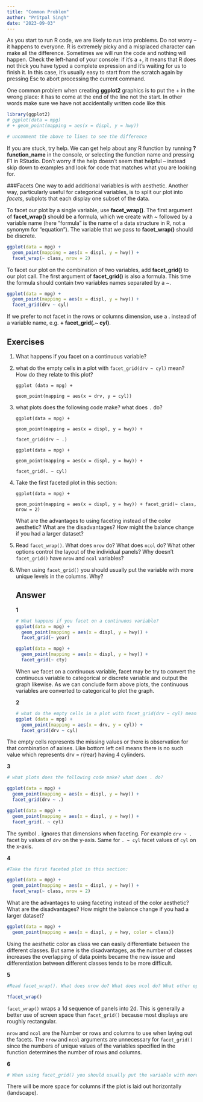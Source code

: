 ```yaml
---
title: "Common Problem"
author: "Pritpal Singh"
date: "2023-09-03"
---
```


As you start to run R code, we are likely to run into problems. Do not worry -- it happens to everyone. R is extremely picky and a misplaced character can make all the difference. Sometimes we will run the code and nothing will happen. Check the left-hand of your console: if it's a +, it means that R does not thick you have typed a complete expression and it's waiting for us to finish it. In this case, it's usually easy to start from the scratch again by pressing Esc to abort processing the current command.

One common problem when creating **ggplot2** graphics is to put the + in the wrong place: it has to come at the end of the line not the start. In other words make sure we have not accidentally written code like this

```r
library(ggplot2)
# ggplot(data = mpg)
# + geom_point(mapping = aes(x = displ, y = hwy))

# uncomment the above to lines to see the difference
```

If you are stuck, try help. We can get help about any R function by running **?function_name** in the console, or selecting the function name and pressing F1 in RStudio. Don't worry if the help doesn't seem that helpful -- instead skip down to examples and look for code that matches what you are looking for.

###Facets One way to add additional variables is with aesthetic. Another way, particularly useful for categorical variables, is to split our plot into *facets*, subplots that each display one subset of the data.

To facet our plot by a single variable, use **facet_wrap()**. The first argument of **facet_wrap()** should be a formula, which we create with \~ followed by a variable name (here "formula" is the name of a data structure in R, not a synonym for "equation"). The variable that we pass to **facet_wrap()** should be discrete.

```r
ggplot(data = mpg) +
  geom_point(mapping = aes(x = displ, y = hwy)) + 
  facet_wrap(~ class, nrow = 2)
```

To facet our plot on the combination of two variables, add **facet_grid()** to our plot call. The first argument of **facet_grid()** is also a formula. This time the formula should contain two variables names separated by a \~.

```r
ggplot(data = mpg) +
  geom_point(mapping = aes(x = displ, y = hwy)) +
  facet_grid(drv ~ cyl)

```

If we prefer to not facet in the rows or columns dimension, use a . instead of a variable name, e.g. **+ facet_grid(.\~ cyl)**.

## Exercises

1.  What happens if you facet on a continuous variable?

2.  what do the empty cells in a plot with `facet_grid(drv ~ cyl)` mean? How do they relate to this plot?

    `ggplot (data = mpg) +`

    `geom_point(mapping = aes(x = drv, y = cyl))`

3.  what plots does the following code make? what does `.` do?

    `ggplot(data = mpg) +`

    `geom_point(mapping = aes(x = displ, y = hwy)) +`

    `facet_grid(drv ~ .)`

    `ggplot(data = mpg) +`

    `geom_point(mapping = aes(x = displ, y = hwy)) +`

    `facet_grid(. ~ cyl)`

4.  Take the first faceted plot in this section:

    `ggplot(data = mpg) +`

    `geom_point(mapping = aes(x = displ, y = hwy)) + facet_grid(~ class, nrow = 2)`

    What are the advantages to using faceting instead of the color aesthetic? What are the disadvantages? How might the balance change if you had a larger dataset?

5.  Read `facet_wrap()`. What does `nrow` do? What does `ncol` do? What other options control the layout of the individual panels? Why doesn't `facet_grid()` have `nrow` and `ncol` variables?

6.  When using `facet_grid()` you should usually put the variable with more unique levels in the columns. Why?

    ## Answer

    **1**

    ```r
    # What happens if you facet on a continuous variable?
    ggplot(data = mpg) + 
      geom_point(mapping = aes(x = displ, y = hwy)) + 
      facet_grid(~ year)

    ggplot(data = mpg) + 
      geom_point(mapping = aes(x = displ, y = hwy)) + 
      facet_grid(~ cty)
    ```

    When we facet on a continuous variable, facet may be try to convert the continuous variable to categorical or discrete variable and output the graph likewise. As we can conclude form above plots, the continuous variables are converted to categorical to plot the graph.

    **2**

    ```r
    # what do the empty cells in a plot with facet_grid(drv ~ cyl) mean? How do they relate to this plot?
    ggplot (data = mpg) +
      geom_point(mapping = aes(x = drv, y = cyl)) +
      facet_grid(drv ~ cyl)

    ```

The empty cells represents the missing values or there is observation for that combination of axises. Like bottom left cell means there is no such value which represents drv = r(rear) having 4 cylinders.

**3**

```r
# what plots does the following code make? what does . do?

ggplot(data = mpg) +
  geom_point(mapping = aes(x = displ, y = hwy)) +
  facet_grid(drv ~ .)

ggplot(data = mpg) +
  geom_point(mapping = aes(x = displ, y = hwy)) +
  facet_grid(. ~ cyl)
```

The symbol `.` ignores that dimensions when faceting. For example `drv ~ .` facet by values of `drv` on the y-axis. Same for `. ~ cyl` facet values of `cyl` on the x-axis.

**4**

```r
#Take the first faceted plot in this section:

ggplot(data = mpg) +
  geom_point(mapping = aes(x = displ, y = hwy)) + 
  facet_wrap(~ class, nrow = 2)
```

What are the advantages to using faceting instead of the color aesthetic? What are the disadvantages? How might the balance change if you had a larger dataset?

```r
ggplot(data = mpg) + 
  geom_point(mapping = aes(x = displ, y = hwy, color = class))
```

Using the aesthetic color as class we can easily differentiate between the different classes. But same is the disadvantages, as the number of classes increases the overlapping of data points became the new issue and differentiation between different classes tends to be more difficult.

**5**

```r
#Read facet_wrap(). What does nrow do? What does ncol do? What other options control the layout of the individual panels? Why doesn't facet_grid() have nrow and ncol variables?

?facet_wrap()
```

`facet_wrap()` wraps a 1d sequence of panels into 2d. This is generally a better use of screen space than `facet_grid()` because most displays are roughly rectangular.

`nrow` and `ncol` are the Number or rows and columns to use when laying out the facets. The `nrow` and `ncol` arguments are unnecessary for `facet_grid()` since the numbers of unique values of the variables specified in the function determines the number of rows and columns.

**6**

```r
# When using facet_grid() you should usually put the variable with more unique levels in the columns. Why?
```

There will be more space for columns if the plot is laid out horizontally (landscape).

